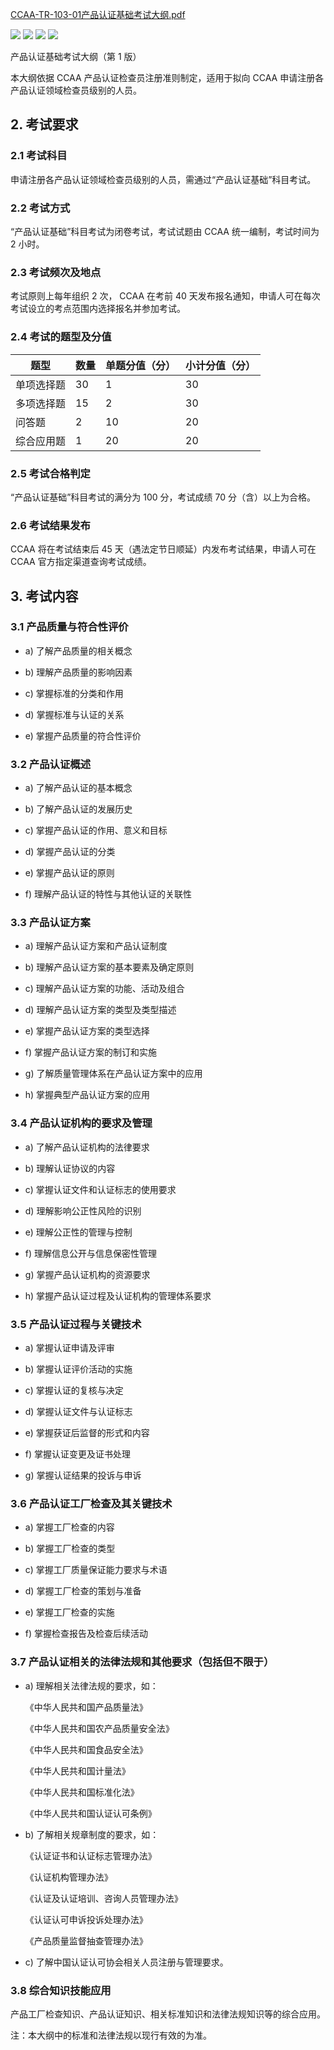 [CCAA-TR-103-01产品认证基础考试大纲.pdf](/images/考试大纲/CCAA-TR-103-01产品认证基础考试大纲.pdf)


![](/images/考试大纲/CCAA-TR-103-01产品认证基础考试大纲_页面_1.png)
![](/images/考试大纲/CCAA-TR-103-01产品认证基础考试大纲_页面_2.png)
![](/images/考试大纲/CCAA-TR-103-01产品认证基础考试大纲_页面_3.png)
![](/images/考试大纲/CCAA-TR-103-01产品认证基础考试大纲_页面_4.png)


产品认证基础考试大纲（第 1 版）

本大纲依据 CCAA 产品认证检查员注册准则制定，适用于拟向 CCAA 申请注册各产品认证领域检查员级别的人员。

## 2. 考试要求

### 2.1 考试科目

申请注册各产品认证领域检查员级别的人员，需通过“产品认证基础”科目考试。

### 2.2 考试方式

“产品认证基础”科目考试为闭卷考试，考试试题由 CCAA 统一编制，考试时间为 2 小时。

### 2.3 考试频次及地点

考试原则上每年组织 2 次， CCAA 在考前 40 天发布报名通知，申请人可在每次考试设立的考点范围内选择报名并参加考试。

### 2.4 考试的题型及分值

| 题型       | 数量 | 单题分值（分） | 小计分值（分） |
| ---------- | ---- | -------------- | -------------- |
| 单项选择题 | 30   | 1              | 30             |
| 多项选择题 | 15   | 2              | 30             |
| 问答题     | 2    | 10             | 20             |
| 综合应用题 | 1    | 20             | 20             |

### 2.5 考试合格判定

“产品认证基础”科目考试的满分为 100 分，考试成绩 70 分（含）以上为合格。

### 2.6 考试结果发布

CCAA 将在考试结束后 45 天（遇法定节日顺延）内发布考试结果，申请人可在 CCAA 官方指定渠道查询考试成绩。

## 3. 考试内容

### 3.1 产品质量与符合性评价

- a) 了解产品质量的相关概念

- b) 理解产品质量的影响因素

- c) 掌握标准的分类和作用

- d) 掌握标准与认证的关系

- e) 掌握产品质量的符合性评价

### 3.2 产品认证概述

- a) 了解产品认证的基本概念

- b) 了解产品认证的发展历史

- c) 掌握产品认证的作用、意义和目标

- d) 掌握产品认证的分类

- e) 掌握产品认证的原则

- f) 理解产品认证的特性与其他认证的关联性

### 3.3 产品认证方案

- a) 理解产品认证方案和产品认证制度

- b) 理解产品认证方案的基本要素及确定原则

- c) 理解产品认证方案的功能、活动及组合

- d) 理解产品认证方案的类型及类型描述

- e) 掌握产品认证方案的类型选择

- f) 掌握产品认证方案的制订和实施

- g) 了解质量管理体系在产品认证方案中的应用

- h) 掌握典型产品认证方案的应用

### 3.4 产品认证机构的要求及管理

- a) 了解产品认证机构的法律要求

- b) 理解认证协议的内容

- c) 掌握认证文件和认证标志的使用要求

- d) 理解影响公正性风险的识别

- e) 理解公正性的管理与控制

- f) 理解信息公开与信息保密性管理

- g) 掌握产品认证机构的资源要求

- h) 掌握产品认证过程及认证机构的管理体系要求

### 3.5 产品认证过程与关键技术

- a) 掌握认证申请及评审

- b) 掌握认证评价活动的实施

- c) 掌握认证的复核与决定 

- d) 掌握认证文件与认证标志

- e) 掌握获证后监督的形式和内容

- f) 掌握认证变更及证书处理

- g) 掌握认证结果的投诉与申诉

### 3.6 产品认证工厂检查及其关键技术

- a) 掌握工厂检查的内容

- b) 掌握工厂检查的类型

- c) 掌握工厂质量保证能力要求与术语

- d) 掌握工厂检查的策划与准备

- e) 掌握工厂检查的实施

- f) 掌握检查报告及检查后续活动

### 3.7 产品认证相关的法律法规和其他要求（包括但不限于）

- a) 理解相关法律法规的要求，如：

    《中华人民共和国产品质量法》

    《中华人民共和国农产品质量安全法》

    《中华人民共和国食品安全法》

    《中华人民共和国计量法》

    《中华人民共和国标准化法》

    《中华人民共和国认证认可条例》

- b) 了解相关规章制度的要求，如：

    《认证证书和认证标志管理办法》

    《认证机构管理办法》

    《认证及认证培训、咨询人员管理办法》

    《认证认可申诉投诉处理办法》

    《产品质量监督抽查管理办法》

- c) 了解中国认证认可协会相关人员注册与管理要求。

### 3.8 综合知识技能应用

产品工厂检查知识、产品认证知识、相关标准知识和法律法规知识等的综合应用。

注：本大纲中的标准和法律法规以现行有效的为准。
